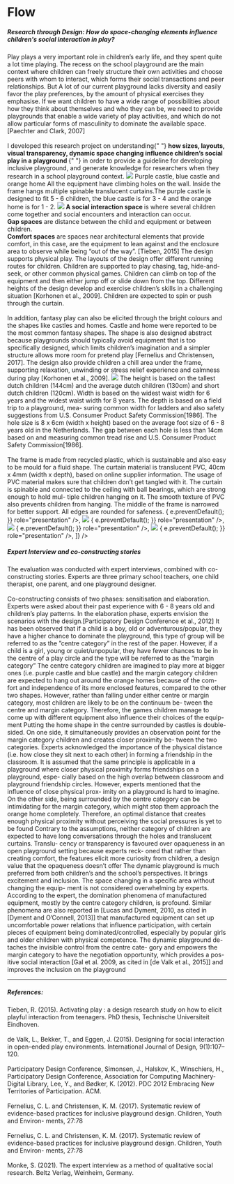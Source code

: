 
# Flow

<h5>
  Research through Design: How do space-changing elements influence children's
  social interaction in play?
</h5>

<Gap margin={200} />

<Title>
  <h3>Introduction</h3>
</Title>
<Text>
  Play plays a very important role in children’s early life, and they spent
  quite a lot time playing. The recess on the school playground are the main
  context where children can freely structure their own activities and choose
  peers with whom to interact, which forms their social transactions and peer
  relationships. But A lot of our current playground lacks diversity and easily
  favor the play preferences, by the amount of physical exercises they
  emphasise. If we want children to have a wide range of possibilities about how
  they think about themselves and who they can be, we need to provide
  playgrounds that enable a wide variety of play activities, and which do not
  allow particular forms of masculinity to dominate the available space.
  [Paechter and Clark, 2007]
  <br />
  <br />I developed this research project on understanding{" "}
  <b>
    how sizes, layouts, visual transparency, dynamic space changing influence
    children’s social play in a playground
  </b>{" "}
  in order to provide a guideline for developing inclusive playground, and
  generate knowledge for researchers when they research in a school playground
  context.
</Text>

<Title>
  <h3>Design Artefacts</h3>
</Title>
<img src="../../../flow/design.png" />
<Annotation>Purple castle, blue castle and orange home </Annotation>
<Text>
  All the equipment have climbing holes on the wall. Inside the frame hangs
  multiple spinable translucent curtains.The purple castle is designed to fit 5
  - 6 children, the blue castle is for 3 - 4 and the orange home is for 1 - 2.
</Text>

<img src="../../../flow/Space-01.png" />
<Text>
  <b>A social interaction space </b>is where several children come together and
  social encounters and interaction can occur.
  <br />
  <b>Gap spaces</b> are distance between the child and equipment or between
  children.
  <br />
  <b>Comfort spaces</b> are spaces near architectural elements that provide
  comfort, in this case, are the equipment to lean against and the enclosure
  area to observe while being “out of the way”. [Tieben, 2015]
  The design supports physical play. The layouts of the design offer different running routes for children. Children are supported to play chasing, tag, hide-and-seek,
or other common physical games. Children can climb on top of the equipment and
then either jump off or slide down from the top. Different heights of the design
develop and exercise children’s skills in a challenging situation [Korhonen et
al., 2009]. Children are expected to spin or push through the curtain.

  <br />
  <br />
  In addition, fantasy play can also be elicited through the bright colours and
  the shapes like castles and homes. Castle and home were reported to be the
  most common fantasy shapes. The shape is also designed abstract because
  playgrounds should typically avoid equipment that is too specifically
  designed, which limits children’s imagination and a simpler structure allows
  more room for pretend play [Fernelius and Christensen, 2017]. The design also
  provide children a chill area under the frame, supporting relaxation,
  unwinding or stress relief experience and calmness during play [Korhonen et
  al., 2009].
</Text>

<Text title="Technical Details">
  <img src="../../../flow/sketch.png" />
  The height is based on the tallest dutch children (144cm) and the average dutch
  children (130cm) and short dutch children (120cm). Width is based on the widest
  waist width for 6 years and the widest waist width for 8 years. The depth is based
  on a field trip to a playground, mea- suring common width for ladders and also
  safety suggestions from U.S. Consumer Product Safety Commission[1986]. The hole
  size is 8 x 6cm (width x height) based on the average foot size of 6 - 8 years
  old in the Netherlands. The gap between each hole is less than 14cm based on and
  measuring common tread rise and U.S. Consumer Product Safety Commission[1986].
  <br />
  <br />
  The frame is made from recycled plastic, which is sustainable and also easy to
  be mould for a fluid shape. The curtain material is translucent PVC, 40cm x
  4mm (width x depth), based on online supplier information. The usage of PVC
  material makes sure that children don’t get tangled with it. The curtain is
  spinable and connected to the ceiling with ball bearings, which are strong
  enough to hold mul- tiple children hanging on it. The smooth texture of PVC
  also prevents children from hanging. The middle of the frame is narrowed for
  better support. All edges are rounded for safeness.
</Text>

<Title>
  <h3>Physical demonstrator</h3>
</Title>
<AliceCarousel
  animationDuration="2000"
  infinite
  controlsStrategy="alternate"
  autoPlay
  mouseTracking
  disableButtonsControls
  items={[
    <img
      src="../../../flow/demo1.jpg"
      onDragStart={(e) => {
        e.preventDefault();
      }}
      role="presentation"
    />,
    <img
      src="../../../flow/demo2.jpg"
      onDragStart={(e) => {
        e.preventDefault();
      }}
      role="presentation"
    />,
    <img
      src="../../../flow/demo3.jpg"
      onDragStart={(e) => {
        e.preventDefault();
      }}
      role="presentation"
    />,
    <img
      src="../../../flow/demo4.jpg"
      onDragStart={(e) => {
        e.preventDefault();
      }}
      role="presentation"
    />,
  ]}
/>
<Title>
  <h3>Methods</h3>
</Title>
<h5>Expert Interview and co-constructing stories</h5>
<Text>
  The evaluation was conducted with expert interviews, combined with
  co-constructing stories. Experts are three primary school teachers, one child
  therapist, one parent, and one playground designer.
  <br />
  <br />
  Co-constructing consists of two phases: sensitisation and elaboration. Experts
  were asked about their past experience with 6 - 8 years old and children’s play
  patterns. In the elaboration phase, experts envision the scenarios with the design.[Participatory
  Design Conference et al., 2012]
</Text>

<Title>
  <h3>Results</h3>
</Title>

<Text title="Centre category vs Margin category">
  It has been observed that if a child is a boy, old or adventurous/popular,
  they have a higher chance to dominate the playground, this type of group will
  be referred to as the ”centre category” in the rest of the paper. However, if
  a child is a girl, young or quiet/unpopular, they have fewer chances to be in
  the centre of a play circle and the type will be referred to as the ”margin
  category”
</Text>

<Text title="Size">
  The centre category children are imagined to play more at bigger ones (i.e.
  purple castle and blue castle) and the margin category children are expected
  to hang out around the orange homes because of the com- fort and independence
  of its more enclosed features, compared to the other two shapes. However,
  rather than falling under either centre or margin category, most children are
  likely to be on the continuum be- tween the centre and margin category.
  Therefore, the games children manage to come up with different equipment also
  influence their choices of the equip- ment
</Text>

<Text title="Layout">
  Putting the home shape in the centre surrounded by castles is double-sided. On
  one side, it simultaneously provides an observation point for the margin
  category children and creates closer proximity be- tween the two categories.
  Experts acknowledged the importance of the physical distance (i.e. how close
  they sit next to each other) in forming a friendship in the classroom. It is
  assumed that the same principle is applicable in a playground where closer
  physical proximity forms friendships on a playground, espe- cially based on
  the high overlap between classroom and playground friendship circles. However,
  experts mentioned that the influence of close physical prox- imity on a
  playground is hard to imagine. On the other side, being surrounded by the
  centre category can be intimidating for the margin category, which might stop
  them approach the orange home completely. Therefore, an optimal distance that
  creates enough physical proximity without perceiving the social pressures is
  yet to be found
</Text>

<Text title="Visual Transparency">
  Contrary to the assumptions, neither category of children are expected to have
  long conversations through the holes and translucent curtains. Translu- cency
  or transparency is favoured over opaqueness in an open playground setting
  because experts reck- oned that rather than creating comfort, the features
  elicit more curiosity from children, a design value that the opaqueness
  doesn’t offer
</Text>

<Text title="Dynamic playground">
  The dynamic playground is much preferred from both children’s and the school’s
  perspectives. It brings excitement and inclusion. The space changing in a
  specific area without changing the equip- ment is not considered overwhelming
  by experts. According to the expert, the domination phenomena of manufactured
  equipment, mostly by the centre category children, is profound. Similar
  phenomena are also reported in [Lucas and Dyment, 2010, as cited in [Dyment
  and O’Connell, 2013]] that manufactured equipment can set up uncomfortable
  power relations that influence participation, with certain pieces of equipment
  being dominated/controlled, especially by popular girls and older children
  with physical competence. The dynamic playground de- taches the invisible
  control from the centre cate- gory and empowers the margin category to have
  the negotiation opportunity, which provides a pos- itive social interaction
  [Gal et al. 2009, as cited in [de Valk et al., 2015]] and improves the
  inclusion on the playground
</Text>

<Gap margin={400} />

<hr />

##### References:

<div>
  Tieben, R. (2015). Activating play : a design research study on how to elicit
  playful interaction from teenagers. PhD thesis, Technische Universiteit
  Eindhoven.
</div>
<br />
<div>
  de Valk, L., Bekker, T., and Eggen, J. (2015). Designing for social
  interaction in open-ended play environments. International Journal of Design,
  9(1):107–120.
</div>
<br />
<div>
  Participatory Design Conference, Simonsen, J., Halskov, K., Winschiers, H.,
  Participatory Design Conference, Association for Computing Machinery-Digital
  Library, Lee, Y., and Bødker, K. (2012). PDC 2012 Embracing New Territories of
  Participation. ACM.
</div>
<br />
<div>
  Fernelius, C. L. and Christensen, K. M. (2017). Systematic review of
  evidence-based practices for inclusive playground design. Children, Youth and
  Environ- ments, 27:78
</div>
<br />
<div>
  Fernelius, C. L. and Christensen, K. M. (2017). Systematic review of
  evidence-based practices for inclusive playground design. Children, Youth and
  Environ- ments, 27:78
</div>
<br />
<div>
  Monke, S. (2021). The expert interview as a method of qualitative social
  research. Beltz Verlag, Weinheim, Germany.
</div>
<Gap margin={100} />
